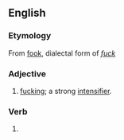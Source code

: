 ==English==

===Etymology===
From [[fook]], dialectal form of ''[[fuck]]''

===Adjective===
{{en-adj}}

# {{vulgar}} {{Northern England}} [[fucking]]; a strong [[intensifier]].

===Verb===
{{infl|en|verb form}}

# {{vulgar}} {{Northern England}} {{present participle of|[[fook]]}}